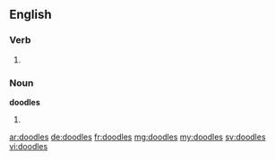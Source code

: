 ==English==

===Verb===
{{head|en}}

# {{en-third-person singular of|doodle}}

===Noun===
'''doodles'''

# {{plural of|doodle}}

[[ar:doodles]]
[[de:doodles]]
[[fr:doodles]]
[[mg:doodles]]
[[my:doodles]]
[[sv:doodles]]
[[vi:doodles]]